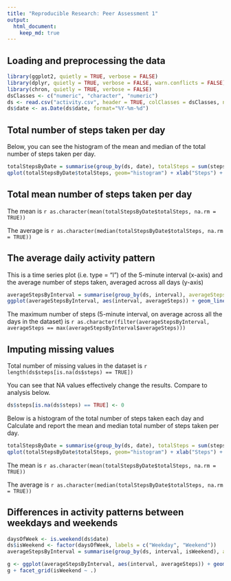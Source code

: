 ```yaml
---
title: "Reproducible Research: Peer Assessment 1"
output: 
  html_document:
    keep_md: true
---
```


## Loading and preprocessing the data

```r
library(ggplot2, quietly = TRUE, verbose = FALSE)
library(dplyr, quietly = TRUE, verbose = FALSE, warn.conflicts = FALSE)
library(chron, quietly = TRUE, verbose = FALSE)
dsClasses <- c("numeric", "character", "numeric")
ds <- read.csv("activity.csv", header = TRUE, colClasses = dsClasses, na.strings=c("","NA"))
ds$date <- as.Date(ds$date, format="%Y-%m-%d")
```

## Total number of steps taken per day

Below, you can see the histogram of the mean and median of the total number of steps taken per day.

```r
totalStepsByDate = summarise(group_by(ds, date), totalSteps = sum(steps))
qplot(totalStepsByDate$totalSteps, geom="histogram") + xlab("Steps") + ggtitle("Total Steps By Day")
```

## Total mean number of steps taken per day

The mean is `r as.character(mean(totalStepsByDate$totalSteps, na.rm = TRUE))`

The average is `r as.character(median(totalStepsByDate$totalSteps, na.rm = TRUE))`

## The average daily activity pattern

This is a time series plot (i.e. type = "l") of the 5-minute interval (x-axis) and the average number of steps taken, averaged across all days (y-axis)

```r
averageStepsByInterval = summarise(group_by(ds, interval), averageSteps = mean(steps, na.rm = TRUE))
ggplot(averageStepsByInterval, aes(interval, averageSteps)) + geom_line() + xlab("Interval") + ylab("Average Steps") + ggtitle("Average Steps by Interval")
```

The maximum number of steps (5-minute interval, on average across all the days in the dataset) is `r as.character(filter(averageStepsByInterval, averageSteps == max(averageStepsByInterval$averageSteps)))`

## Imputing missing values

Total number of missing values in the dataset is `r length(ds$steps[is.na(ds$steps) == TRUE])`

You can see that NA values effectively change the results. Compare to analysis below.

```r
ds$steps[is.na(ds$steps) == TRUE] <- 0
```

Below is a histogram of the total number of steps taken each day and Calculate and report the mean and median total number of steps taken per day.

```r

totalStepsByDate = summarise(group_by(ds, date), totalSteps = sum(steps))
qplot(totalStepsByDate$totalSteps, geom="histogram") + xlab("Steps") + ggtitle("Total Steps By Day")

```

The mean is `r as.character(mean(totalStepsByDate$totalSteps, na.rm = TRUE))`

The average is `r as.character(median(totalStepsByDate$totalSteps, na.rm = TRUE))`

## Differences in activity patterns between weekdays and weekends

```r
daysOfWeek <- is.weekend(ds$date)
ds$isWeekend <- factor(daysOfWeek, labels = c("Weekday", "Weekend"))
averageStepsByInterval = summarise(group_by(ds, interval, isWeekend), averageSteps = mean(steps))

g <- ggplot(averageStepsByInterval, aes(interval, averageSteps)) + geom_line() + xlab("Interval") + ylab("Average Steps") + ggtitle("Average Steps by Interval")
g + facet_grid(isWeekend ~ .)
```
